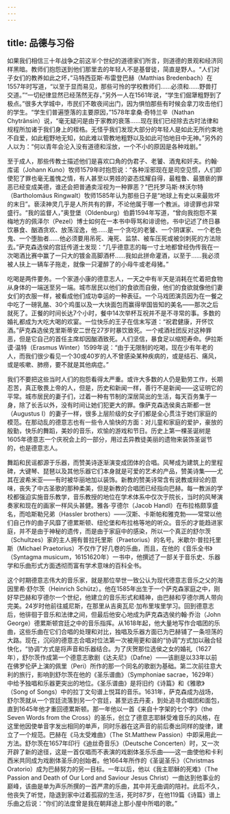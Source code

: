 ```yaml
---
---
---
```

title: 品德与习俗
---




如果我们相信三十年战争之前这半个世纪的道德家们所言，则道德的景观和经济同样黑暗。教师们抱怨送到他们那里去的年轻人不是基督徒，简直是野人。“人们对子女们的教养如此之坏，”马特西亚斯·布雷登巴赫（Matthias Bredenbach）在1557年时写道，“以至于显而易见，那些可怜的学校教师们……必须和……野兽打交道。”“一切纪律显然已经荡然无存，”另外一人在1561年说，“学生们倔犟粗野到了极点。”很多大学城中，市民们不敢夜间出门，因为惧怕那些有时候会拿刀攻击他们的学生。“学生们普遍堕落的主要原因，”1578年拿桑·奇特兰辛（Nathan Chytrãnsin）说，“毫无疑问是由于家教的衰落……现在我们已经除去古时法律和规程所加诸于我们身上的桎梏。无怪乎我们发现大部分的年轻人是如此无所约束地不自爱，如此粗野地无知，如此难以管教地粗野以及如此可怕地目中无神。”另外的人以为：“何以青年会沦入没有道德和淫放，一个不小的原因是各种戏剧。”

至于成人，那些传教士描述他们是喜欢口角的伪君子、老饕、酒鬼和奸夫。约翰·库诺（Johann Kuno）牧师1579年时抱怨说：“各种淫邪现在是司空见惯，人们即使犯了罪也毫无羞愧之情，有人甚至以男妓的姿态炫耀自得，最粗鲁、最猥亵的罪恶已经变成美德，谁还会把普通卖淫视为一种罪恶？”巴托罗马斯·林沃尔特（Bartholomãus Ringwalt）牧师1585年认为那些日子是“地球上有史以来最败坏的末日”。亵渎神灵几乎是人所共有的罪，不论他属于哪一个教派。诽谤罪也非常盛行。“我的监督人，”奥登堡（Oldenburg）伯爵1594年写道，“曾向我抱怨不莱梅地方的佩泽尔（Pezel）博士如何在一本书中辱骂和诽谤他，书中记述了终日暴饮暴食、酗酒贪欢、放荡淫逸，他……是一个贪吃的老饕、一个阴谋家、一个老色鬼、一个堕胎者……他必须要用吊死、淹死、监禁、被车压死或被剑刺死的方法除去。”萨克森选侯的宫廷传道士发现：“几乎德意志的每一寸土地都曾经伪传我在一次喝酒比赛中赢了一只大的镀金高脚酒杯……我如此拼命灌酒，以至于……我必须被人扶上一辆车子拖走，就像一只灌醉了的小母牛或老母猪。”

吃喝是两件要务。一个家道小康的德意志人，一天之中有半天是消耗在忙着把食物从身体的一端送至另一端。城市居民以他们的食欲而自傲，他们的食欲就像他们妻女们的衣服一样，被看成他们成功幸运的一种表征。一个马戏团演员因为在一餐之中吃了一磅乳酪、30个鸡蛋以及一大块面包而赢得举国皆知的美名——那次之后就死了。正餐的时间长达7个小时，餐中14次举杯互祝并不是不寻常的事。多数的婚礼都成为大吃大喝的欢宴。一位快乐的王子在信末写道：“祝君健康，开怀饮酒。”萨克森选侯克里斯蒂安二世在27岁时暴饮致死。一个戒酒社团反对这种罪恶，但是它自己的首任主席却因酗酒致死。人们坚信，暴食足以缩短寿命。伊拉斯谟·温特（Erasmus Winter）1599年说：“由于无限制的吃喝，现在少有年老的人，而我们很少看见一个30或40岁的人不曾感染某种疾病的，或是结石、痛风，或是咳嗽、肺痨，要不就是其他病症。”

我们不要把这些当时人们的抱怨看得太严重。或许大多数的人仍是勤劳工作，长期忍苦，真正敬畏上帝的人，但是，历史和新闻一样，善行不是新闻——这证明它的平常。城市居民的妻子们，过着一种有节制的深居简出的生活，每天百务集于一身，除了长舌以外，没有时间让她们犯更大的罪。像萨克森选侯奥古斯都一世（Augustus Ⅰ）的妻子一样，很多上层阶级的女子们都是全心贯注于她们家庭的模范。在那动乱的德意志也有一些令人愉快的方面：对儿童和家庭的爱护，豪放的殷勤，快乐的舞蹈，美妙的音乐，欢愉的游戏和节日。历史上第一棵圣诞树是1605年德意志一个庆祝会上的一部分，用过去异教徒美丽的遗物来装饰圣诞节的，也是德意志人。

舞蹈和民谣都源于乐器，而赞美诗逐渐演变成团体的合唱。风琴成为建筑上的里程碑，大键琴、琵琶以及其他乐器它们本身就是可爱的艺术的产品，赞美诗集——尤其在波希米亚——有时被华丽地加以装饰。新教的赞美诗常含有说教或辩论的意味，丧失了中古圣歌的那种柔美，但是新教的合唱团已经指向巴赫。每一教派的学校都强迫实施音乐教学，音乐教授的地位在学术体系中仅次于院长，当时的风琴演奏家和现在的画家一样风头甚健。雅各·亨德尔（Jacob Handl）在布拉格颇享盛名，而哈斯勒兄弟（Hassler brothers）——汉斯、卡斯帕和雅克勃——常常以他们自己作的曲子风靡了德累斯顿、纽伦堡和布拉格等地的听众。音乐的才能趋进家庭，并不是由于神秘的遗传，而是由于家庭中的感染，所以一个真正的舒尔茨（Schultzes）家的主人拥有普拉托里斯（Praetorius）的名号。米歇尔·普拉托里斯（Michael Praetorius）不仅作了好几卷的乐曲，而且，在他的《音乐全书》（Syntagma musicum，16151620年）一书中，他撰述了一部关于音乐史、乐器学和乐曲形式方面透彻而富有学术意味的百科全书。

这个时期德意志伟大的音乐家，就是那位举世一致公认为现代德意志音乐之父的海因里希·舒尔茨（Heinrich Schütz）。他在1585年出生于一个萨克森家庭之中，刚好早巴赫和亨德尔一个世纪，他建立的音乐形式和精神，由巴赫和亨德尔两人带向完美。24岁时他前往威尼斯，在那里从吉奥瓦尼·加布里埃里学习。回到德意志后，他徘徊于音乐和法律之间，但最后他安心地成为萨克森选侯约翰·乔治（John George）德累斯顿宫廷之中的音乐指挥。从1618年起，他大量地写作合唱团的乐曲，这些乐曲在它们合唱的处理和对比，独唱及乐器方面已为巴赫铺了一条坦荡的大路。现在，沉闷的德意志合唱对位法第一次被用更和谐的“协调”方式加以融合轻快化，“协调”方式是将声音和乐器结合。为了庆贺那位选侯之女的婚礼（1627年），舒尔茨作成第一个德意志歌剧《达夫尼》（Dafne）——该剧是以33年以前在佛罗伦萨上演的佩里（Peri）所作的那一个同名的歌剧为基础。第二次前往意大利的旅行，影响到舒尔茨在他的《圣乐谱曲》（Symphoniae sacrae，1629年）中给予独唱和乐器更突出的地位。《圣乐谱曲》是将旧约《诗篇》和《雅歌》（Song of Songs）中的拉丁文句谱上悦耳的音乐。1631年，萨克森成为战场，舒尔茨就从一个宫廷流落到另一个宫廷，甚至远去丹麦，到处追寻合唱团和面包，直到1645年他才重回德累斯顿。那一年他以一首《来自十字架的七个字》（the Seven Words from the Cross）的圣乐，创立了德意志耶稣受难音乐的风格，在这里他因使单音字发出相同的单声，同时乐器在这声音的前后奏出同样的旋律，建立了一个规范。巴赫在《马太受难曲》（The St.Matthew Passion）中即采用此一方法。舒尔茨在1657年印行《迪丝奇音乐》（Deutsche Concerten）时，又一次开辟了新的途径，这是一首仅唱而不表演的戏剧体圣乐乐曲——这一曲使他和卡利西米共同成为戏剧体圣乐的创始者。他1664年所作的《圣诞圣乐》（Christmas Oratorio）成为巴赫努力的另一目标。一年以后，他以《我主耶稣的死难》（The Passion and Death of Our Lord and Saviour Jesus Christ）一曲达到他事业的巅峰，该曲是单为声乐所撰的一首严肃的乐曲，其中并无曲调的陪衬。此后不久，他丧失了听觉，隐退到家中过着孤寂的生活，死时87岁，在他119篇《诗篇》谱上乐曲之后说：“你们的法度曾是我在朝拜途上那小屋中所唱的歌。”